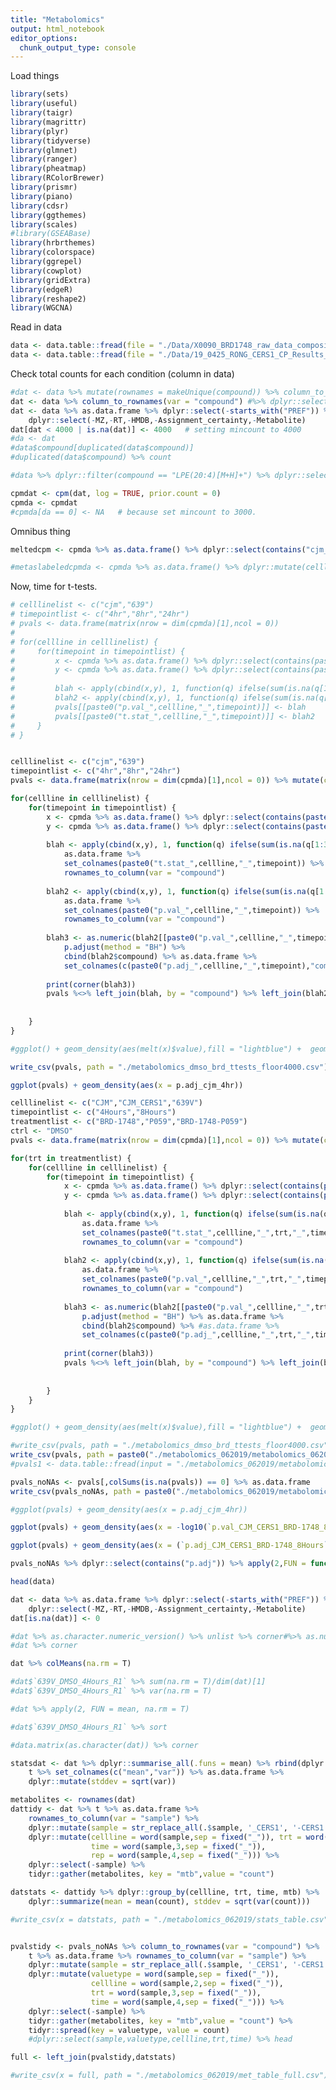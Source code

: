 ```yaml
---
title: "Metabolomics"
output: html_notebook
editor_options: 
  chunk_output_type: console
---
```

Load things

```r
library(sets)
library(useful)
library(taigr)
library(magrittr)
library(plyr)
library(tidyverse)
library(glmnet)
library(ranger)
library(pheatmap)
library(RColorBrewer)
library(prismr)
library(piano)
library(cdsr)
library(ggthemes)
library(scales)
#library(GSEABase)
library(hrbrthemes)
library(colorspace)
library(ggrepel)
library(cowplot)
library(gridExtra)
library(edgeR)
library(reshape2)
library(WGCNA)
```

Read in data

```r
data <- data.table::fread(file = "./Data/X0090_BRD1748_raw_data_composite-2019-02-07.csv")
data <- data.table::fread(file = "./Data/19_0425_RONG_CERS1_CP_Results_V2_1.csv")
```

Check total counts for each condition (column in data)

```r
#dat <- data %>% mutate(rownames = makeUnique(compound)) %>% column_to_rownames(var = "rownames") %>% dplyr::select(-compound)
dat <- data %>% column_to_rownames(var = "compound") #%>% dplyr::select(-compound)
dat <- data %>% as.data.frame %>% dplyr::select(-starts_with("PREF")) %>% column_to_rownames(var = "Compound") %>%
    dplyr::select(-MZ,-RT,-HMDB,-Assignment_certainty,-Metabolite)
dat[dat < 4000 | is.na(dat)] <- 4000   # setting mincount to 4000
#da <- dat
#data$compound[duplicated(data$compound)]
#duplicated(data$compound) %>% count

#data %>% dplyr::filter(compound == "LPE(20:4)[M+H]+") %>% dplyr::select(-compound) %>% t() %>% set_colnames(c("var1","var2")) %>% as.data.frame() %>% ggplot + geom_point(aes(x=var1,y=var2)) + geom_abline'(slope = 1, intercept = 0)

cpmdat <- cpm(dat, log = TRUE, prior.count = 0)
cpmda <- cpmdat
#cpmda[da == 0] <- NA   # because set mincount to 3000.
```

Omnibus thing

```r
meltedcpm <- cpmda %>% as.data.frame() %>% dplyr::select(contains("cjm_dmso_4hr"), contains("cjm_brd_4hr"))

#metaslabeledcpmda <- cpmda %>% as.data.frame() %>% dplyr::mutate(cellline = ifelse())
```


Now, time for t-tests.

```r
# celllinelist <- c("cjm","639")
# timepointlist <- c("4hr","8hr","24hr")
# pvals <- data.frame(matrix(nrow = dim(cpmda)[1],ncol = 0))
# 
# for(cellline in celllinelist) {
#     for(timepoint in timepointlist) {
#         x <- cpmda %>% as.data.frame() %>% dplyr::select(contains(paste0(cellline,"_dmso_",timepoint)))
#         y <- cpmda %>% as.data.frame() %>% dplyr::select(contains(paste0(cellline,"_brd_",timepoint)))
#         
#         blah <- apply(cbind(x,y), 1, function(q) ifelse(sum(is.na(q[1:3])) > 1 | sum(is.na(q[4:6])) > 1, NA, t.test(x=q[1:3],y=q[4:6], na.action = na.exclude)$p.value))
#         blah2 <- apply(cbind(x,y), 1, function(q) ifelse(sum(is.na(q[1:3])) > 1 | sum(is.na(q[4:6])) > 1, NA, t.test(x=q[1:3],y=q[4:6], na.action = na.exclude)$statistic))
#         pvals[[paste0("p.val_",cellline,"_",timepoint)]] <- blah
#         pvals[[paste0("t.stat_",cellline,"_",timepoint)]] <- blah2
#     }
# }


celllinelist <- c("cjm","639")
timepointlist <- c("4hr","8hr","24hr")
pvals <- data.frame(matrix(nrow = dim(cpmda)[1],ncol = 0)) %>% mutate(compound = rownames(cpmda))

for(cellline in celllinelist) {
    for(timepoint in timepointlist) {
        x <- cpmda %>% as.data.frame() %>% dplyr::select(contains(paste0(cellline,"_dmso_",timepoint)))
        y <- cpmda %>% as.data.frame() %>% dplyr::select(contains(paste0(cellline,"_brd_",timepoint)))
        
        blah <- apply(cbind(x,y), 1, function(q) ifelse(sum(is.na(q[1:3])) > 1 | sum(is.na(q[4:6])) > 1, NA, t.test(x=q[1:3],y=q[4:6], na.action = na.exclude)$statistic)) %>% 
            as.data.frame %>% 
            set_colnames(paste0("t.stat_",cellline,"_",timepoint)) %>% 
            rownames_to_column(var = "compound")
        
        blah2 <- apply(cbind(x,y), 1, function(q) ifelse(sum(is.na(q[1:3])) > 1 | sum(is.na(q[4:6])) > 1, NA, t.test(x=q[1:3],y=q[4:6], na.action = na.exclude)$p.value)) %>% 
            as.data.frame %>% 
            set_colnames(paste0("p.val_",cellline,"_",timepoint)) %>% 
            rownames_to_column(var = "compound")
        
        blah3 <- as.numeric(blah2[[paste0("p.val_",cellline,"_",timepoint)]]) %>% 
            p.adjust(method = "BH") %>%
            cbind(blah2$compound) %>% as.data.frame %>% 
            set_colnames(c(paste0("p.adj_",cellline,"_",timepoint),"compound"))
        
        print(corner(blah3))
        pvals %<>% left_join(blah, by = "compound") %>% left_join(blah2, by = "compound") %>% left_join(blah3, by = "compound")
        
        
    }
}

#ggplot() + geom_density(aes(melt(x)$value),fill = "lightblue") +  geom_density(aes(melt(y)$value),fill = "salmon",alpha = 0.5)

write_csv(pvals, path = "./metabolomics_dmso_brd_ttests_floor4000.csv")

ggplot(pvals) + geom_density(aes(x = p.adj_cjm_4hr))
```

```r
celllinelist <- c("CJM","CJM_CERS1","639V")
timepointlist <- c("4Hours","8Hours")
treatmentlist <- c("BRD-1748","P059","BRD-1748-P059")
ctrl <- "DMSO"
pvals <- data.frame(matrix(nrow = dim(cpmda)[1],ncol = 0)) %>% mutate(compound = rownames(cpmda))

for(trt in treatmentlist) {
    for(cellline in celllinelist) {
        for(timepoint in timepointlist) {
            x <- cpmda %>% as.data.frame() %>% dplyr::select(contains(paste0(cellline,"_",ctrl,"_",timepoint)))
            y <- cpmda %>% as.data.frame() %>% dplyr::select(contains(paste0(cellline,"_",trt,"_",timepoint)))
            
            blah <- apply(cbind(x,y), 1, function(q) ifelse(sum(is.na(q[1:3])) > 1 | sum(is.na(q[4:6])) > 1, NA, t.test(x=q[1:3],y=q[4:6], na.action = na.exclude)$statistic)) %>% 
                as.data.frame %>% 
                set_colnames(paste0("t.stat_",cellline,"_",trt,"_",timepoint)) %>% 
                rownames_to_column(var = "compound")
            
            blah2 <- apply(cbind(x,y), 1, function(q) ifelse(sum(is.na(q[1:3])) > 1 | sum(is.na(q[4:6])) > 1, NA, t.test(x=q[1:3],y=q[4:6], na.action = na.exclude)$p.value)) %>% 
                as.data.frame %>% 
                set_colnames(paste0("p.val_",cellline,"_",trt,"_",timepoint)) %>% 
                rownames_to_column(var = "compound")
            
            blah3 <- as.numeric(blah2[[paste0("p.val_",cellline,"_",trt,"_",timepoint)]]) %>% 
                p.adjust(method = "BH") %>% as.data.frame %>%
                cbind(blah2$compound) %>% #as.data.frame %>% 
                set_colnames(c(paste0("p.adj_",cellline,"_",trt,"_",timepoint),"compound")) 
            
            print(corner(blah3))
            pvals %<>% left_join(blah, by = "compound") %>% left_join(blah2, by = "compound") %>% left_join(blah3, by = "compound")
            
            
        }
    }
}

#ggplot() + geom_density(aes(melt(x)$value),fill = "lightblue") +  geom_density(aes(melt(y)$value),fill = "salmon",alpha = 0.5)

#write_csv(pvals, path = "./metabolomics_dmso_brd_ttests_floor4000.csv")
write_csv(pvals, path = paste0("./metabolomics_062019/metabolomics_062019.csv"))
#pvals1 <- data.table::fread(input = "./metabolomics_062019/metabolomics_062019.csv")

pvals_noNAs <- pvals[,colSums(is.na(pvals)) == 0] %>% as.data.frame
write_csv(pvals_noNAs, path = paste0("./metabolomics_062019/metabolomics_062019_noNA.csv"))

#ggplot(pvals) + geom_density(aes(x = p.adj_cjm_4hr))

ggplot(pvals) + geom_density(aes(x = -log10(`p.val_CJM_CERS1_BRD-1748_8Hours`)))

ggplot(pvals) + geom_density(aes(x = (`p.adj_CJM_CERS1_BRD-1748_8Hours`))) + scale_x_log10() + geom_vline(xintercept = 0.1)

pvals_noNAs %>% dplyr::select(contains("p.adj")) %>% apply(2,FUN = function(x) sum(x < 0.01))

```

```r
head(data)

dat <- data %>% as.data.frame %>% dplyr::select(-starts_with("PREF")) %>% column_to_rownames(var = "Compound") %>%
    dplyr::select(-MZ,-RT,-HMDB,-Assignment_certainty,-Metabolite)
dat[is.na(dat)] <- 0

#dat %>% as.character.numeric_version() %>% unlist %>% corner#%>% as.numeric %>% corner
#dat %>% corner

dat %>% colMeans(na.rm = T)

#dat$`639V_DMSO_4Hours_R1` %>% sum(na.rm = T)/dim(dat)[1]
#dat$`639V_DMSO_4Hours_R1` %>% var(na.rm = T)

#dat %>% apply(2, FUN = mean, na.rm = T)

#dat$`639V_DMSO_4Hours_R1` %>% sort

#data.matrix(as.character(dat)) %>% corner

statsdat <- dat %>% dplyr::summarise_all(.funs = mean) %>% rbind(dplyr::summarise_all(dat, .funs = var)) %>% 
    t %>% set_colnames(c("mean","var")) %>% as.data.frame %>%
    dplyr::mutate(stddev = sqrt(var)) 
```

```r
metabolites <- rownames(dat)
dattidy <- dat %>% t %>% as.data.frame %>% 
    rownames_to_column(var = "sample") %>% 
    dplyr::mutate(sample = str_replace_all(.$sample, '_CERS1', '-CERS1')) %>%
    dplyr::mutate(cellline = word(sample,sep = fixed("_")), trt = word(sample,2,sep = fixed("_")),
                  time = word(sample,3,sep = fixed("_")),
                  rep = word(sample,4,sep = fixed("_"))) %>%
    dplyr::select(-sample) %>%
    tidyr::gather(metabolites, key = "mtb",value = "count")

datstats <- dattidy %>% dplyr::group_by(cellline, trt, time, mtb) %>% 
    dplyr::summarize(mean = mean(count), stddev = sqrt(var(count)))

#write_csv(x = datstats, path = "./metabolomics_062019/stats_table.csv")


pvalstidy <- pvals_noNAs %>% column_to_rownames(var = "compound") %>%
    t %>% as.data.frame %>% rownames_to_column(var = "sample") %>% 
    dplyr::mutate(sample = str_replace_all(.$sample, '_CERS1', '-CERS1')) %>%
    dplyr::mutate(valuetype = word(sample,sep = fixed("_")), 
                  cellline = word(sample,2,sep = fixed("_")), 
                  trt = word(sample,3,sep = fixed("_")),
                  time = word(sample,4,sep = fixed("_"))) %>%
    dplyr::select(-sample) %>% 
    tidyr::gather(metabolites, key = "mtb",value = "count") %>%
    tidyr::spread(key = valuetype, value = count) 
    #dplyr::select(sample,valuetype,cellline,trt,time) %>% head

full <- left_join(pvalstidy,datstats)

#write_csv(x = full, path = "./metabolomics_062019/met_table_full.csv")
```

